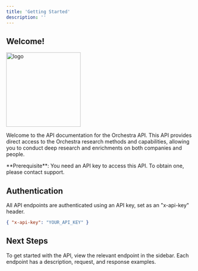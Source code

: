 ```yaml
---
title: 'Getting Started'
description: ''
---
```


## Welcome!

<img alt='logo' height="200" src="https://cdn.midjourney.com/8a501d7d-b16f-4f40-ac10-d2f5bce48d40/0_0.png" />

Welcome to the API documentation for the Orchestra API. This API provides direct access to the Orchestra research methods
and capabilities, allowing you to conduct deep research and enrichments on both companies and people.


<Note>
  **Prerequisite**: You need an API key to access this API. To obtain one, please contact support.
</Note>

## Authentication

All API endpoints are authenticated using an API key, set as an "x-api-key" header.

```json
{ "x-api-key": "YOUR_API_KEY" }
```

## Next Steps

To get started with the API, view the relevant endpoint in the sidebar. Each endpoint has a description, request, and response examples.
